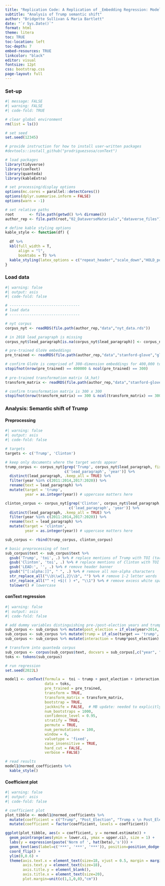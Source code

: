 ```yaml
---
title: "Replication Code: A Replication of _Embedding Regression: Models for Context-Specific Description and Inference_ (Rodriguez et al., 2023)"
subtitle: "Analysis of Trump semantic shift"
author: "Bridgette Sullivan & Maria Bartlett"
date: "`r Sys.Date()`"
format: html
theme: litera
toc: TRUE
toc-location: left
toc-depth: 7
embed-resources: TRUE
linkcolor: "black"
editor: visual
fontsize: 12pt
css: bootstrap.css
page-layout: full
---
```


### Set-up

```r
#| message: FALSE
#| warning: FALSE
#| code-fold: TRUE

# clear global environment
rm(list = ls())

# set seed
set.seed(12345)

# provide instruction for how to install user-written packages
#devtools::install_github("prodriguezsosa/conText")

# load packages
library(tidyverse)
library(conText)
library(quanteda)
library(kableExtra)

# set processing/display options
options(mc.cores = parallel::detectCores())
options(dplyr.summarise.inform = FALSE)
options(warn = -1)

# set relative paths
root       <- file.path(getwd() %>% dirname())
author_rep <- file.path(root,"02_DataverseMaterials","dataverse_files")

# define kable styling options
kable_style <- function(df) {
  
  df %>%
  kbl(full_width = T, 
      align = "l",
      booktabs = T) %>%
  kable_styling(latex_options = c("repeat_header","scale_down","HOLD_position")) 
}

```

### Load data

```r
#| warning: false
#| output: asis
#| code-fold: false

# --------------------------------
# load data
# --------------------------------

# nyt corpus
corpus_nyt <- readRDS(file.path(author_rep,"data","nyt_data.rds"))

# in 2018 lead_paragraph is missing
corpus_nyt$lead_paragraph[is.na(corpus_nyt$lead_paragraph)] <- corpus_nyt$snippet[is.na(corpus_nyt$lead_paragraph)] 

# pre-trained GloVe embeddings 
pre_trained <- readRDS(file.path(author_rep,"data","stanford-glove","glove.rds"))

# confirm GloVe is comprised of 300-dimension embeddings for 400,000 tokens
stopifnot(nrow(pre_trained) == 400000 & ncol(pre_trained) == 300)
 
# pre-trained transformation matrix (A_hat)
transform_matrix <- readRDS(file.path(author_rep,"data","stanford-glove","khodakA.rds"))

# confirm transformation matrix is 300 x 300
stopifnot(nrow(transform_matrix) == 300 & ncol(transform_matrix) == 300)

```

### Analysis: Semantic shift of Trump

#### Preprocessing

```r
#| warning: false
#| output: asis
#| code-fold: false

# targets
targets <- c('Trump', 'Clinton')

# keep only documents where the target words appear
trump_corpus <- corpus_nyt[grep('Trump', corpus_nyt$lead_paragraph, fixed = TRUE, ignore.case = FALSE), 
                           c('lead_paragraph', 'year')] %>% 
  distinct(lead_paragraph, .keep_all = TRUE) %>% 
  filter(year %in% c(2011:2014,2017:2020)) %>% 
  rename(text = lead_paragraph) %>% 
  mutate(target = 'trump', 
         year = as.integer(year)) # uppercase matters here

clinton_corpus <- corpus_nyt[grep('Clinton', corpus_nyt$lead_paragraph, fixed = TRUE, ignore.case = FALSE), 
                             c('lead_paragraph', 'year')] %>% 
  distinct(lead_paragraph, .keep_all = TRUE) %>% 
  filter(year %in% c(2011:2014,2017:2020)) %>% 
  rename(text = lead_paragraph) %>% 
  mutate(target = 'clinton', 
         year = as.integer(year)) # uppercase matters here

sub_corpus <- rbind(trump_corpus, clinton_corpus)

# basic preprocessing of text
sub_corpus$text <- sub_corpus$text %>%
  gsub('Trump', 'toi', .) %>% # replace mentions of Trump with TOI (target of interest)
  gsub('Clinton', 'toi', .) %>% # replace mentions of Clinton with TOI (target of interest)
  gsub('LEAD:', '', .) %>% # remove header banner
  gsub("[^[:alpha:]]", " ", .) %>% # remove all non-alpha characters
  str_replace_all("\\b\\w{1,2}\\b", "") %>% # remove 1-2 letter words
  str_replace_all("^ +| +$|( ) +", "\\1") %>% # remove excess white space
  tolower() # lowercase

```

#### conText regression

```r
#| warning: false
#| output: asis
#| code-fold: false

# add dummy variables distinguishing pre-/post-election years and trump/clinton mentions
sub_corpus <- sub_corpus %>% mutate(post_election = if_else(year>2014, 1L, 0L))
sub_corpus <- sub_corpus %>% mutate(trump = if_else(target == 'trump', 1L, 0L))
sub_corpus <- sub_corpus %>% mutate(interaction = trump*post_election)

# transform into quanteda corpus
sub_corpus <- corpus(sub_corpus$text, docvars = sub_corpus[,c("year", "target", "post_election", "trump", "interaction")])
toks <- tokens(sub_corpus)

# run regression
set.seed(2022L)

model1 <- conText(formula =  toi ~ trump + post_election + interaction, 
                  data = toks, 
                  pre_trained = pre_trained, 
                  transform = TRUE, 
                  transform_matrix = transform_matrix, 
                  bootstrap = TRUE, 
                  jackknife = FALSE,  # MB update: needed to explicitly update to jackknife = FALSE (default is true; can't run both jackknife & bootstrap)
                  num_bootstraps = 1000, 
                  confidence_level = 0.95, 
                  stratify = TRUE, 
                  permute = TRUE, 
                  num_permutations = 100, 
                  window = 6, 
                  valuetype = 'fixed', 
                  case_insensitive = TRUE, 
                  hard_cut = FALSE, 
                  verbose = FALSE)

# read results
model1@normed_coefficients %>%
  kable_style()

```

#### Coefficient plot

```r
#| warning: false
#| output: asis
#| code-fold: false

# coefficient plot
plot_tibble <- model1@normed_coefficients %>% 
  mutate(coefficient = c("Trump", "Post_Election", "Trump x \n Post_Election")) %>% 
  mutate(coefficient = factor(coefficient, levels = coefficient))

ggplot(plot_tibble, aes(x = coefficient, y = normed.estimate)) +
  geom_pointrange(aes(ymin = lower.ci, ymax = upper.ci), size = 1) +
  labs(y = expression(paste('Norm of ', hat(beta),'s'))) +
  geom_text(aes(label=c('***', '***', '***')), position=position_dodge(width=0.9), hjust=0.5, vjust = c(0, 0, 0), size = 8) +
  coord_flip() +
  ylim(0,0.6) +
  theme(axis.text.x = element_text(size=18, vjust = 0.5, margin = margin(t = 15, r = 0, b = 15, l = 0)),
        axis.text.y = element_text(size=18),
        axis.title.y = element_blank(),
        axis.title.x = element_text(size=20),
        plot.margin=unit(c(1,1,0,0),"cm"))

```
